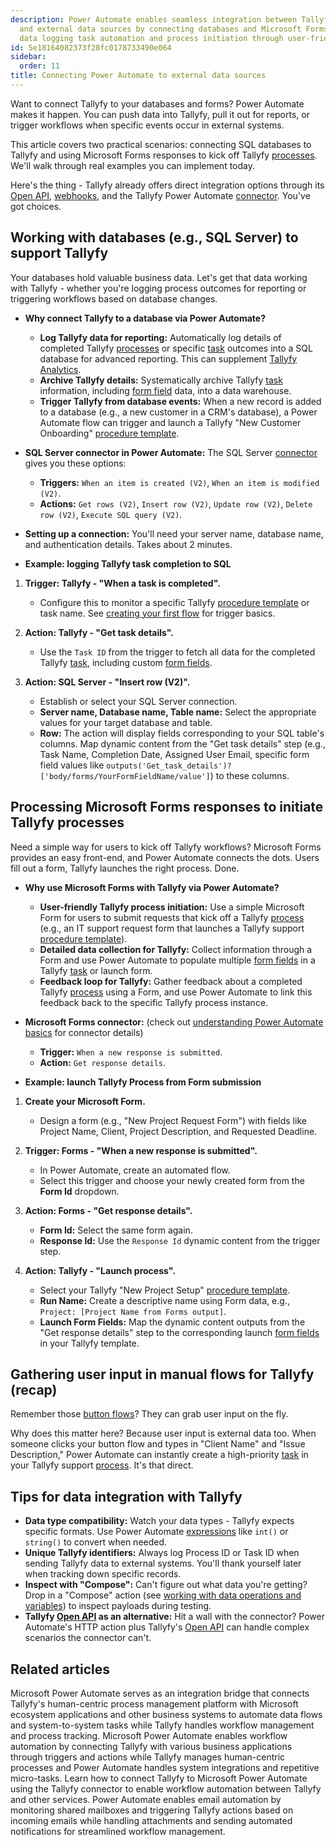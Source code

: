 ```yaml
---
description: Power Automate enables seamless integration between Tallyfy processes
  and external data sources by connecting databases and Microsoft Forms while supporting
  data logging task automation and process initiation through user-friendly interfaces.
id: 5e18164082373f28fc0178733490e064
sidebar:
  order: 11
title: Connecting Power Automate to external data sources
---
```



Want to connect Tallyfy to your databases and forms? Power Automate makes it happen. You can push data into Tallyfy, pull it out for reports, or trigger workflows when specific events occur in external systems.

This article covers two practical scenarios: connecting SQL databases to Tallyfy and using Microsoft Forms responses to kick off Tallyfy [processes](/products/pro/tracking-and-tasks/processes/). We'll walk through real examples you can implement today.

Here's the thing - Tallyfy already offers direct integration options through its [Open API](/products/pro/integrations/open-api/), [webhooks](/products/pro/integrations/webhooks/), and the Tallyfy Power Automate [connector](/products/pro/integrations/middleware/power-automate/how-can-i-integrate-tallyfy-with-microsoft-power-automate/). You've got choices.

## Working with databases (e.g., SQL Server) to support Tallyfy

Your databases hold valuable business data. Let's get that data working with Tallyfy - whether you're logging process outcomes for reporting or triggering workflows based on database changes.

*   **Why connect Tallyfy to a database via Power Automate?**
    *   **Log Tallyfy data for reporting:** Automatically log details of completed Tallyfy [processes](/products/pro/tracking-and-tasks/processes/) or specific [task](/products/pro/tracking-and-tasks/tasks/) outcomes into a SQL database for advanced reporting. This can supplement [Tallyfy Analytics](/products/pro/integrations/analytics/).
    *   **Archive Tallyfy details:** Systematically archive Tallyfy [task](/products/pro/tracking-and-tasks/tasks/) information, including [form field](/products/pro/tracking-and-tasks/tasks/what-are-form-fields-in-tallyfy/) data, into a data warehouse.
    *   **Trigger Tallyfy from database events:** When a new record is added to a database (e.g., a new customer in a CRM's database), a Power Automate flow can trigger and launch a Tallyfy "New Customer Onboarding" [procedure template](/products/pro/documenting/templates/).

*   **SQL Server connector in Power Automate:**
    The SQL Server [connector](/products/pro/integrations/middleware/power-automate/understanding-power-automate-basics/) gives you these options:
    *   **Triggers:** `When an item is created (V2)`, `When an item is modified (V2)`.
    *   **Actions:** `Get rows (V2)`, `Insert row (V2)`, `Update row (V2)`, `Delete row (V2)`, `Execute SQL query (V2)`.

*   **Setting up a connection:** You'll need your server name, database name, and authentication details. Takes about 2 minutes.

*   **Example: logging Tallyfy task completion to SQL**

<Steps>

1.  **Trigger: Tallyfy - "When a task is completed".**
	*   Configure this to monitor a specific Tallyfy [procedure template](/products/pro/documenting/templates/) or task name. See [creating your first flow](/products/pro/integrations/middleware/power-automate/creating-your-first-flow-in-power-automate/) for trigger basics.

2.  **Action: Tallyfy - "Get task details".**
	*   Use the `Task ID` from the trigger to fetch all data for the completed Tallyfy [task](/products/pro/tracking-and-tasks/tasks/), including custom [form fields](/products/pro/tracking-and-tasks/tasks/what-are-form-fields-in-tallyfy/).

3.  **Action: SQL Server - "Insert row (V2)".**
	*   Establish or select your SQL Server connection.
	*   **Server name, Database name, Table name:** Select the appropriate values for your target database and table.
	*   **Row:** The action will display fields corresponding to your SQL table's columns. Map dynamic content from the "Get task details" step (e.g., Task Name, Completion Date, Assigned User Email, specific form field values like `outputs('Get_task_details')?['body/forms/YourFormFieldName/value']`) to these columns.



</Steps>

## Processing Microsoft Forms responses to initiate Tallyfy processes

Need a simple way for users to kick off Tallyfy workflows? Microsoft Forms provides an easy front-end, and Power Automate connects the dots. Users fill out a form, Tallyfy launches the right process. Done.

*   **Why use Microsoft Forms with Tallyfy via Power Automate?**
    *   **User-friendly Tallyfy process initiation:** Use a simple Microsoft Form for users to submit requests that kick off a Tallyfy [process](/products/pro/tracking-and-tasks/processes/) (e.g., an IT support request form that launches a Tallyfy support [procedure template](/products/pro/documenting/templates/)).
    *   **Detailed data collection for Tallyfy:** Collect information through a Form and use Power Automate to populate multiple [form fields](/products/pro/tracking-and-tasks/tasks/what-are-form-fields-in-tallyfy/) in a Tallyfy [task](/products/pro/tracking-and-tasks/tasks/) or launch form.
    *   **Feedback loop for Tallyfy:** Gather feedback about a completed Tallyfy [process](/products/pro/tracking-and-tasks/processes/) using a Form, and use Power Automate to link this feedback back to the specific Tallyfy process instance.

*   **Microsoft Forms connector:** (check out [understanding Power Automate basics](/products/pro/integrations/middleware/power-automate/understanding-power-automate-basics/) for connector details)
    *   **Trigger:** `When a new response is submitted`.
    *   **Action:** `Get response details`.

*   **Example: launch Tallyfy Process from Form submission**

<Steps>

1.  **Create your Microsoft Form.**
	*   Design a form (e.g., "New Project Request Form") with fields like Project Name, Client, Project Description, and Requested Deadline.

2.  **Trigger: Forms - "When a new response is submitted".**
	*   In Power Automate, create an automated flow.
	*   Select this trigger and choose your newly created form from the **Form Id** dropdown.

3.  **Action: Forms - "Get response details".**
	*   **Form Id:** Select the same form again.
	*   **Response Id:** Use the `Response Id` dynamic content from the trigger step.



4.  **Action: Tallyfy - "Launch process".**
	*   Select your Tallyfy "New Project Setup" [procedure template](/products/pro/documenting/templates/).
	*   **Run Name:** Create a descriptive name using Form data, e.g., `Project: [Project Name from Forms output]`.
	*   **Launch Form Fields:** Map the dynamic content outputs from the "Get response details" step to the corresponding launch [form fields](/products/pro/tracking-and-tasks/tasks/what-are-form-fields-in-tallyfy/) in your Tallyfy template.

</Steps>

## Gathering user input in manual flows for Tallyfy (recap)

Remember those [button flows](/products/pro/integrations/middleware/power-automate/triggering-flows-manually-button-flows/)? They can grab user input on the fly.

Why does this matter here? Because user input is external data too. When someone clicks your button flow and types in "Client Name" and "Issue Description," Power Automate can instantly create a high-priority [task](/products/pro/tracking-and-tasks/tasks/) in your Tallyfy support [process](/products/pro/tracking-and-tasks/processes/). It's that direct.

## Tips for data integration with Tallyfy

*   **Data type compatibility:** Watch your data types - Tallyfy expects specific formats. Use Power Automate [expressions](/products/pro/integrations/middleware/power-automate/advanced-conditions-and-expressions/) like `int()` or `string()` to convert when needed.
*   **Unique Tallyfy identifiers:** Always log Process ID or Task ID when sending Tallyfy data to external systems. You'll thank yourself later when tracking down specific records.
*   **Inspect with "Compose":** Can't figure out what data you're getting? Drop in a "Compose" action (see [working with data operations and variables](/products/pro/integrations/middleware/power-automate/working-with-data-operations-and-variables/)) to inspect payloads during testing.
*   **Tallyfy [Open API](/products/pro/integrations/open-api/) as an alternative:** Hit a wall with the connector? Power Automate's HTTP action plus Tallyfy's [Open API](/products/pro/integrations/open-api/) can handle complex scenarios the connector can't.


## Related articles
<CardGrid>
<LinkTitleCard header="<b>Middleware > Power Automate</b>" href="/products/pro/integrations/middleware/power-automate/" > Microsoft Power Automate serves as an integration bridge that connects Tallyfy's human-centric process management platform with Microsoft ecosystem applications and other business systems to automate data flows and system-to-system tasks while Tallyfy handles workflow management and process tracking. </LinkTitleCard>
<LinkTitleCard header="<b>Power Automate > Understanding Power Automate basics</b>" href="/products/pro/integrations/middleware/power-automate/understanding-power-automate-basics/" > Microsoft Power Automate enables workflow automation by connecting Tallyfy with various business applications through triggers and actions while Tallyfy manages human-centric processes and Power Automate handles system integrations and repetitive micro-tasks. </LinkTitleCard>
<LinkTitleCard header="<b>Power Automate > Connect Tallyfy to Power Automate</b>" href="/products/pro/integrations/middleware/power-automate/how-can-i-integrate-tallyfy-with-microsoft-power-automate/" > Learn how to connect Tallyfy to Microsoft Power Automate using the Tallyfy connector to enable workflow automation between Tallyfy and other services. </LinkTitleCard>
<LinkTitleCard header="<b>Power Automate > Working with email automation in Power Automate</b>" href="/products/pro/integrations/middleware/power-automate/working-with-email-automation-in-power-automate/" > Power Automate enables email automation by monitoring shared mailboxes and triggering Tallyfy actions based on incoming emails while handling attachments and sending automated notifications for streamlined workflow management. </LinkTitleCard>
</CardGrid>